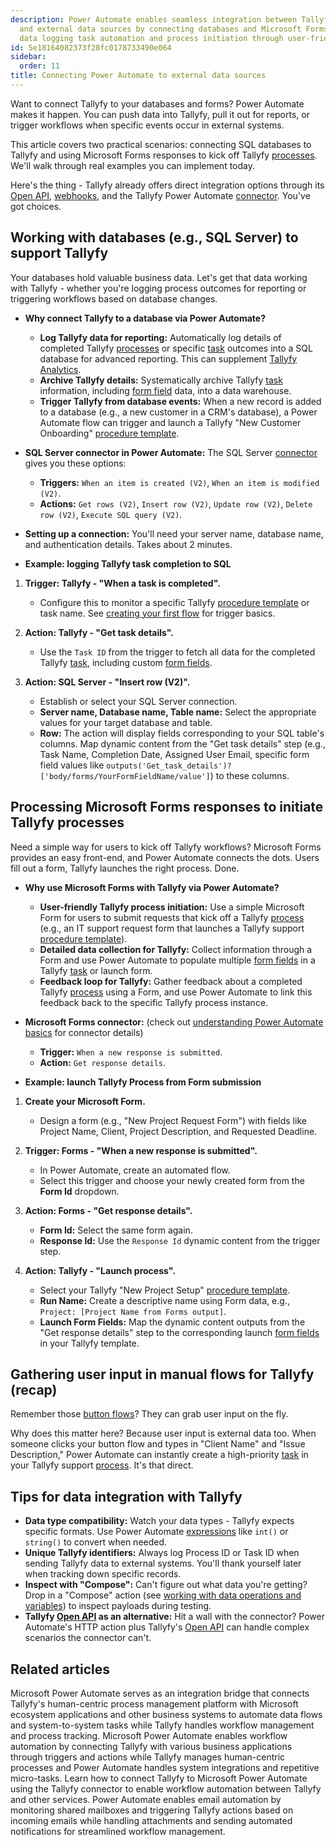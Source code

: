 ```yaml
---
description: Power Automate enables seamless integration between Tallyfy processes
  and external data sources by connecting databases and Microsoft Forms while supporting
  data logging task automation and process initiation through user-friendly interfaces.
id: 5e18164082373f28fc0178733490e064
sidebar:
  order: 11
title: Connecting Power Automate to external data sources
---
```



Want to connect Tallyfy to your databases and forms? Power Automate makes it happen. You can push data into Tallyfy, pull it out for reports, or trigger workflows when specific events occur in external systems.

This article covers two practical scenarios: connecting SQL databases to Tallyfy and using Microsoft Forms responses to kick off Tallyfy [processes](/products/pro/tracking-and-tasks/processes/). We'll walk through real examples you can implement today.

Here's the thing - Tallyfy already offers direct integration options through its [Open API](/products/pro/integrations/open-api/), [webhooks](/products/pro/integrations/webhooks/), and the Tallyfy Power Automate [connector](/products/pro/integrations/middleware/power-automate/how-can-i-integrate-tallyfy-with-microsoft-power-automate/). You've got choices.

## Working with databases (e.g., SQL Server) to support Tallyfy

Your databases hold valuable business data. Let's get that data working with Tallyfy - whether you're logging process outcomes for reporting or triggering workflows based on database changes.

*   **Why connect Tallyfy to a database via Power Automate?**
    *   **Log Tallyfy data for reporting:** Automatically log details of completed Tallyfy [processes](/products/pro/tracking-and-tasks/processes/) or specific [task](/products/pro/tracking-and-tasks/tasks/) outcomes into a SQL database for advanced reporting. This can supplement [Tallyfy Analytics](/products/pro/integrations/analytics/).
    *   **Archive Tallyfy details:** Systematically archive Tallyfy [task](/products/pro/tracking-and-tasks/tasks/) information, including [form field](/products/pro/tracking-and-tasks/tasks/what-are-form-fields-in-tallyfy/) data, into a data warehouse.
    *   **Trigger Tallyfy from database events:** When a new record is added to a database (e.g., a new customer in a CRM's database), a Power Automate flow can trigger and launch a Tallyfy "New Customer Onboarding" [procedure template](/products/pro/documenting/templates/).

*   **SQL Server connector in Power Automate:**
    The SQL Server [connector](/products/pro/integrations/middleware/power-automate/understanding-power-automate-basics/) gives you these options:
    *   **Triggers:** `When an item is created (V2)`, `When an item is modified (V2)`.
    *   **Actions:** `Get rows (V2)`, `Insert row (V2)`, `Update row (V2)`, `Delete row (V2)`, `Execute SQL query (V2)`.

*   **Setting up a connection:** You'll need your server name, database name, and authentication details. Takes about 2 minutes.

*   **Example: logging Tallyfy task completion to SQL**

<Steps>

1.  **Trigger: Tallyfy - "When a task is completed".**
	*   Configure this to monitor a specific Tallyfy [procedure template](/products/pro/documenting/templates/) or task name. See [creating your first flow](/products/pro/integrations/middleware/power-automate/creating-your-first-flow-in-power-automate/) for trigger basics.

2.  **Action: Tallyfy - "Get task details".**
	*   Use the `Task ID` from the trigger to fetch all data for the completed Tallyfy [task](/products/pro/tracking-and-tasks/tasks/), including custom [form fields](/products/pro/tracking-and-tasks/tasks/what-are-form-fields-in-tallyfy/).

3.  **Action: SQL Server - "Insert row (V2)".**
	*   Establish or select your SQL Server connection.
	*   **Server name, Database name, Table name:** Select the appropriate values for your target database and table.
	*   **Row:** The action will display fields corresponding to your SQL table's columns. Map dynamic content from the "Get task details" step (e.g., Task Name, Completion Date, Assigned User Email, specific form field values like `outputs('Get_task_details')?['body/forms/YourFormFieldName/value']`) to these columns.



</Steps>

## Processing Microsoft Forms responses to initiate Tallyfy processes

Need a simple way for users to kick off Tallyfy workflows? Microsoft Forms provides an easy front-end, and Power Automate connects the dots. Users fill out a form, Tallyfy launches the right process. Done.

*   **Why use Microsoft Forms with Tallyfy via Power Automate?**
    *   **User-friendly Tallyfy process initiation:** Use a simple Microsoft Form for users to submit requests that kick off a Tallyfy [process](/products/pro/tracking-and-tasks/processes/) (e.g., an IT support request form that launches a Tallyfy support [procedure template](/products/pro/documenting/templates/)).
    *   **Detailed data collection for Tallyfy:** Collect information through a Form and use Power Automate to populate multiple [form fields](/products/pro/tracking-and-tasks/tasks/what-are-form-fields-in-tallyfy/) in a Tallyfy [task](/products/pro/tracking-and-tasks/tasks/) or launch form.
    *   **Feedback loop for Tallyfy:** Gather feedback about a completed Tallyfy [process](/products/pro/tracking-and-tasks/processes/) using a Form, and use Power Automate to link this feedback back to the specific Tallyfy process instance.

*   **Microsoft Forms connector:** (check out [understanding Power Automate basics](/products/pro/integrations/middleware/power-automate/understanding-power-automate-basics/) for connector details)
    *   **Trigger:** `When a new response is submitted`.
    *   **Action:** `Get response details`.

*   **Example: launch Tallyfy Process from Form submission**

<Steps>

1.  **Create your Microsoft Form.**
	*   Design a form (e.g., "New Project Request Form") with fields like Project Name, Client, Project Description, and Requested Deadline.

2.  **Trigger: Forms - "When a new response is submitted".**
	*   In Power Automate, create an automated flow.
	*   Select this trigger and choose your newly created form from the **Form Id** dropdown.

3.  **Action: Forms - "Get response details".**
	*   **Form Id:** Select the same form again.
	*   **Response Id:** Use the `Response Id` dynamic content from the trigger step.



4.  **Action: Tallyfy - "Launch process".**
	*   Select your Tallyfy "New Project Setup" [procedure template](/products/pro/documenting/templates/).
	*   **Run Name:** Create a descriptive name using Form data, e.g., `Project: [Project Name from Forms output]`.
	*   **Launch Form Fields:** Map the dynamic content outputs from the "Get response details" step to the corresponding launch [form fields](/products/pro/tracking-and-tasks/tasks/what-are-form-fields-in-tallyfy/) in your Tallyfy template.

</Steps>

## Gathering user input in manual flows for Tallyfy (recap)

Remember those [button flows](/products/pro/integrations/middleware/power-automate/triggering-flows-manually-button-flows/)? They can grab user input on the fly.

Why does this matter here? Because user input is external data too. When someone clicks your button flow and types in "Client Name" and "Issue Description," Power Automate can instantly create a high-priority [task](/products/pro/tracking-and-tasks/tasks/) in your Tallyfy support [process](/products/pro/tracking-and-tasks/processes/). It's that direct.

## Tips for data integration with Tallyfy

*   **Data type compatibility:** Watch your data types - Tallyfy expects specific formats. Use Power Automate [expressions](/products/pro/integrations/middleware/power-automate/advanced-conditions-and-expressions/) like `int()` or `string()` to convert when needed.
*   **Unique Tallyfy identifiers:** Always log Process ID or Task ID when sending Tallyfy data to external systems. You'll thank yourself later when tracking down specific records.
*   **Inspect with "Compose":** Can't figure out what data you're getting? Drop in a "Compose" action (see [working with data operations and variables](/products/pro/integrations/middleware/power-automate/working-with-data-operations-and-variables/)) to inspect payloads during testing.
*   **Tallyfy [Open API](/products/pro/integrations/open-api/) as an alternative:** Hit a wall with the connector? Power Automate's HTTP action plus Tallyfy's [Open API](/products/pro/integrations/open-api/) can handle complex scenarios the connector can't.


## Related articles
<CardGrid>
<LinkTitleCard header="<b>Middleware > Power Automate</b>" href="/products/pro/integrations/middleware/power-automate/" > Microsoft Power Automate serves as an integration bridge that connects Tallyfy's human-centric process management platform with Microsoft ecosystem applications and other business systems to automate data flows and system-to-system tasks while Tallyfy handles workflow management and process tracking. </LinkTitleCard>
<LinkTitleCard header="<b>Power Automate > Understanding Power Automate basics</b>" href="/products/pro/integrations/middleware/power-automate/understanding-power-automate-basics/" > Microsoft Power Automate enables workflow automation by connecting Tallyfy with various business applications through triggers and actions while Tallyfy manages human-centric processes and Power Automate handles system integrations and repetitive micro-tasks. </LinkTitleCard>
<LinkTitleCard header="<b>Power Automate > Connect Tallyfy to Power Automate</b>" href="/products/pro/integrations/middleware/power-automate/how-can-i-integrate-tallyfy-with-microsoft-power-automate/" > Learn how to connect Tallyfy to Microsoft Power Automate using the Tallyfy connector to enable workflow automation between Tallyfy and other services. </LinkTitleCard>
<LinkTitleCard header="<b>Power Automate > Working with email automation in Power Automate</b>" href="/products/pro/integrations/middleware/power-automate/working-with-email-automation-in-power-automate/" > Power Automate enables email automation by monitoring shared mailboxes and triggering Tallyfy actions based on incoming emails while handling attachments and sending automated notifications for streamlined workflow management. </LinkTitleCard>
</CardGrid>